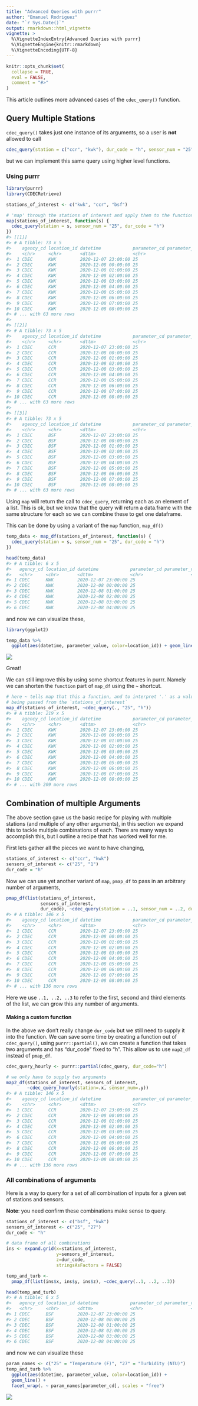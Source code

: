 ---
title: "Advanced Queries with purrr"
author: "Emanuel Rodriguez"
date: "`r Sys.Date()`"
output: rmarkdown::html_vignette
vignette: >
  %\VignetteIndexEntry{Advanced Queries with purrr}
  %\VignetteEngine{knitr::rmarkdown}
  %\VignetteEncoding{UTF-8}
---

```{r setup, include = FALSE}
knitr::opts_chunk$set(
  collapse = TRUE,
  eval = FALSE,
  comment = "#>"
)
```


This article outlines more advanced cases of the `cdec_query()` function.

## Query Multiple Stations 

`cdec_query()` takes just one instance of its arguments, so a user is **not** allowed 
to call 

```{r eval=FALSE}
cdec_query(station = c("ccr", "kwk"), dur_code = "h", sensor_num = "25")
```

but we can implement this same query using higher level functions.

### Using purrr

```{r, message=FALSE}
library(purrr)
library(CDECRetrieve)

stations_of_interest <- c("kwk", "ccr", "bsf")

# 'map' through the stations of interest and apply them to the function
map(stations_of_interest, function(s) {
  cdec_query(station = s, sensor_num = "25", dur_code = "h")
})
#> [[1]]
#> # A tibble: 73 x 5
#>    agency_cd location_id datetime            parameter_cd parameter_value
#>    <chr>     <chr>       <dttm>              <chr>                  <dbl>
#>  1 CDEC      KWK         2020-12-07 23:00:00 25                      52.9
#>  2 CDEC      KWK         2020-12-08 00:00:00 25                      52.9
#>  3 CDEC      KWK         2020-12-08 01:00:00 25                      52.9
#>  4 CDEC      KWK         2020-12-08 02:00:00 25                      52.8
#>  5 CDEC      KWK         2020-12-08 03:00:00 25                      52.8
#>  6 CDEC      KWK         2020-12-08 04:00:00 25                      52.8
#>  7 CDEC      KWK         2020-12-08 05:00:00 25                      52.8
#>  8 CDEC      KWK         2020-12-08 06:00:00 25                      52.8
#>  9 CDEC      KWK         2020-12-08 07:00:00 25                      52.8
#> 10 CDEC      KWK         2020-12-08 08:00:00 25                      52.8
#> # ... with 63 more rows
#> 
#> [[2]]
#> # A tibble: 73 x 5
#>    agency_cd location_id datetime            parameter_cd parameter_value
#>    <chr>     <chr>       <dttm>              <chr>                  <dbl>
#>  1 CDEC      CCR         2020-12-07 23:00:00 25                      52.4
#>  2 CDEC      CCR         2020-12-08 00:00:00 25                      52.2
#>  3 CDEC      CCR         2020-12-08 01:00:00 25                      52.1
#>  4 CDEC      CCR         2020-12-08 02:00:00 25                      52  
#>  5 CDEC      CCR         2020-12-08 03:00:00 25                      51.9
#>  6 CDEC      CCR         2020-12-08 04:00:00 25                      51.9
#>  7 CDEC      CCR         2020-12-08 05:00:00 25                      51.8
#>  8 CDEC      CCR         2020-12-08 06:00:00 25                      51.7
#>  9 CDEC      CCR         2020-12-08 07:00:00 25                      51.6
#> 10 CDEC      CCR         2020-12-08 08:00:00 25                      51.6
#> # ... with 63 more rows
#> 
#> [[3]]
#> # A tibble: 73 x 5
#>    agency_cd location_id datetime            parameter_cd parameter_value
#>    <chr>     <chr>       <dttm>              <chr>                  <dbl>
#>  1 CDEC      BSF         2020-12-07 23:00:00 25                      52.4
#>  2 CDEC      BSF         2020-12-08 00:00:00 25                      52.2
#>  3 CDEC      BSF         2020-12-08 01:00:00 25                      52  
#>  4 CDEC      BSF         2020-12-08 02:00:00 25                      51.9
#>  5 CDEC      BSF         2020-12-08 03:00:00 25                      51.7
#>  6 CDEC      BSF         2020-12-08 04:00:00 25                      51.5
#>  7 CDEC      BSF         2020-12-08 05:00:00 25                      51.2
#>  8 CDEC      BSF         2020-12-08 06:00:00 25                      50.9
#>  9 CDEC      BSF         2020-12-08 07:00:00 25                      50.7
#> 10 CDEC      BSF         2020-12-08 08:00:00 25                      50.5
#> # ... with 63 more rows
```

Using `map` will return the call to `cdec_query`, returning each as an element of a list.
This is ok, but we know that the query will return a data.frame with the same structure 
for each so we can combine these to get one dataframe. 

This can be done by using a variant of the `map` function, `map_df()`

```{r, message=FALSE}
temp_data <- map_df(stations_of_interest, function(s) {
  cdec_query(station = s, sensor_num = "25", dur_code = "h")
})

head(temp_data)
#> # A tibble: 6 x 5
#>   agency_cd location_id datetime            parameter_cd parameter_value
#>   <chr>     <chr>       <dttm>              <chr>                  <dbl>
#> 1 CDEC      KWK         2020-12-07 23:00:00 25                      52.9
#> 2 CDEC      KWK         2020-12-08 00:00:00 25                      52.9
#> 3 CDEC      KWK         2020-12-08 01:00:00 25                      52.9
#> 4 CDEC      KWK         2020-12-08 02:00:00 25                      52.8
#> 5 CDEC      KWK         2020-12-08 03:00:00 25                      52.8
#> 6 CDEC      KWK         2020-12-08 04:00:00 25                      52.8
```

and now we can visualize these, 

```{r, message=FALSE, warning=FALSE}
library(ggplot2)

temp_data %>% 
  ggplot(aes(datetime, parameter_value, color=location_id)) + geom_line()
```
![](https://raw.githubusercontent.com/FlowWest/CDECRetrieve/master/images/advanced-queries-plot-1.png)

Great! 

We can still improve this by using some shortcut features in purrr. Namely we can 
shorten the `function` part of `map_df` using the `~` shortcut.

```{r, message=FALSE}
# here ~ tells map that this a function, and to interpret '.' as a value
# being passed from the `stations_of_interest`
map_df(stations_of_interest, ~cdec_query(., "25", "h"))
#> # A tibble: 219 x 5
#>    agency_cd location_id datetime            parameter_cd parameter_value
#>    <chr>     <chr>       <dttm>              <chr>                  <dbl>
#>  1 CDEC      KWK         2020-12-07 23:00:00 25                      52.9
#>  2 CDEC      KWK         2020-12-08 00:00:00 25                      52.9
#>  3 CDEC      KWK         2020-12-08 01:00:00 25                      52.9
#>  4 CDEC      KWK         2020-12-08 02:00:00 25                      52.8
#>  5 CDEC      KWK         2020-12-08 03:00:00 25                      52.8
#>  6 CDEC      KWK         2020-12-08 04:00:00 25                      52.8
#>  7 CDEC      KWK         2020-12-08 05:00:00 25                      52.8
#>  8 CDEC      KWK         2020-12-08 06:00:00 25                      52.8
#>  9 CDEC      KWK         2020-12-08 07:00:00 25                      52.8
#> 10 CDEC      KWK         2020-12-08 08:00:00 25                      52.8
#> # ... with 209 more rows
```


## Combination of multiple Arguments

The above section gave us the basic recipe for playing with multiple stations (and 
multiple of any other arguments), in this section we expand this to tackle multiple 
combinations of each. There are many ways to accomplish this, but I outline a recipe
that has worked well for me. 

First lets gather all the pieces we want to have changing,

```{r}
stations_of_interest <- c("ccr", "kwk")
sensors_of_interest <- c("25", "1")
dur_code = "h"
```

Now we can use yet another variant of `map`, `pmap_df` to pass in an 
arbitrary number of arguments, 

```{r, message=FALSE}
pmap_df(list(stations_of_interest, 
             sensors_of_interest, 
             dur_code), ~cdec_query(station = ..1, sensor_num = ..2, dur_code = ..3))
#> # A tibble: 146 x 5
#>    agency_cd location_id datetime            parameter_cd parameter_value
#>    <chr>     <chr>       <dttm>              <chr>                  <dbl>
#>  1 CDEC      CCR         2020-12-07 23:00:00 25                      52.4
#>  2 CDEC      CCR         2020-12-08 00:00:00 25                      52.2
#>  3 CDEC      CCR         2020-12-08 01:00:00 25                      52.1
#>  4 CDEC      CCR         2020-12-08 02:00:00 25                      52  
#>  5 CDEC      CCR         2020-12-08 03:00:00 25                      51.9
#>  6 CDEC      CCR         2020-12-08 04:00:00 25                      51.9
#>  7 CDEC      CCR         2020-12-08 05:00:00 25                      51.8
#>  8 CDEC      CCR         2020-12-08 06:00:00 25                      51.7
#>  9 CDEC      CCR         2020-12-08 07:00:00 25                      51.6
#> 10 CDEC      CCR         2020-12-08 08:00:00 25                      51.6
#> # ... with 136 more rows
```

Here we use `..1, ..2, ..3` to refer to the first, second and third elements of the list,
we can grow this any number of arguments. 


#### Making a custom function 

In the above we don't really change `dur_code` but we still need to supply it into 
the function. We can save some time by creating a function out of `cdec_query()`, using
`purrr::partial()`, we can create a function that takes two arguments and has "dur_code"
fixed to "h". This allow us to use `map2_df` instead of `pmap_df`.

```{r, message=FALSE, warning=FALSE}
cdec_query_hourly <- purrr::partial(cdec_query, dur_code="h")

# we only have to supply two arguments
map2_df(stations_of_interest, sensors_of_interest, 
        ~cdec_query_hourly(station=.x, sensor_num=.y))
#> # A tibble: 146 x 5
#>    agency_cd location_id datetime            parameter_cd parameter_value
#>    <chr>     <chr>       <dttm>              <chr>                  <dbl>
#>  1 CDEC      CCR         2020-12-07 23:00:00 25                      52.4
#>  2 CDEC      CCR         2020-12-08 00:00:00 25                      52.2
#>  3 CDEC      CCR         2020-12-08 01:00:00 25                      52.1
#>  4 CDEC      CCR         2020-12-08 02:00:00 25                      52  
#>  5 CDEC      CCR         2020-12-08 03:00:00 25                      51.9
#>  6 CDEC      CCR         2020-12-08 04:00:00 25                      51.9
#>  7 CDEC      CCR         2020-12-08 05:00:00 25                      51.8
#>  8 CDEC      CCR         2020-12-08 06:00:00 25                      51.7
#>  9 CDEC      CCR         2020-12-08 07:00:00 25                      51.6
#> 10 CDEC      CCR         2020-12-08 08:00:00 25                      51.6
#> # ... with 136 more rows
```


### All combinations of arguments

Here is a way to query for a set of all combination of inputs for a given set of 
stations and sensors. 

**Note**: you need confirm these combinations make sense to query.

```{r}
stations_of_interest <- c("bsf", "kwk")
sensors_of_interest <- c("25", "27")
dur_code <- "h"

# data frame of all combinations
ins <- expand.grid(x=stations_of_interest, 
                   y=sensors_of_interest, 
                   z=dur_code, 
                   stringsAsFactors = FALSE)

temp_and_turb <- 
  pmap_df(list(ins$x, ins$y, ins$z), ~cdec_query(..1, ..2, ..3))

head(temp_and_turb)
#> # A tibble: 6 x 5
#>   agency_cd location_id datetime            parameter_cd parameter_value
#>   <chr>     <chr>       <dttm>              <chr>                  <dbl>
#> 1 CDEC      BSF         2020-12-07 23:00:00 25                      52.4
#> 2 CDEC      BSF         2020-12-08 00:00:00 25                      52.2
#> 3 CDEC      BSF         2020-12-08 01:00:00 25                      52  
#> 4 CDEC      BSF         2020-12-08 02:00:00 25                      51.9
#> 5 CDEC      BSF         2020-12-08 03:00:00 25                      51.7
#> 6 CDEC      BSF         2020-12-08 04:00:00 25                      51.5
```

and now we can visualize these

```{r, warning=FALSE}
param_names <- c("25" = "Temperature (F)", "27" = "Turbidity (NTU)")
temp_and_turb %>% 
  ggplot(aes(datetime, parameter_value, color=location_id)) + 
  geom_line() + 
  facet_wrap(. ~ param_names[parameter_cd], scales = "free")
```
![](https://raw.githubusercontent.com/FlowWest/CDECRetrieve/master/images/advanced-queries-plot-2.png)






